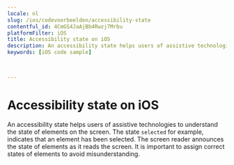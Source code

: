 ```yaml
---
locale: nl
slug: /ios/codevoorbeelden/accessibility-state
contentful_id: 4CmGS4JaAjBb4Rwzj7Mrbu
platformFilter: iOS
title: Accessibility state on iOS
description: An accessibility state helps users of assistive technologies to understand the state of elements on the screen.
keywords: [iOS code sample]


	
---
```


# Accessibility state on iOS

An accessibility state helps users of assistive technologies to understand the state of elements on the screen. The state `selected` for example, indicates that an element has been selected. The screen reader announces the state of elements as it reads the screen. It is important to assign correct states of elements to avoid misunderstanding.

<CodeSample id="accessibility-state" locale="nl" platform="ios"/>